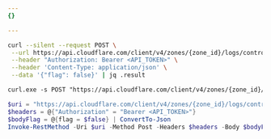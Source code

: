```yaml
---
{}

---
```



<Tabs syncKey="dashPlusAPI"> <TabItem label="Linux">

```bash
curl --silent --request POST \
 --url https://api.cloudflare.com/client/v4/zones/{zone_id}/logs/control/retention/flag \
 --header "Authorization: Bearer <API_TOKEN>" \
 --header 'Content-Type: application/json' \
 --data '{"flag": false}' | jq .result
```

</TabItem> <TabItem label="CMD">

```txt
curl.exe -s POST "https://api.cloudflare.com/client/v4/zones/{zone_id}/logs/control/retention/flag" -H "Authorization: Bearer <API_TOKEN>" -d "{""flag"":false}"
```

</TabItem> <TabItem label="Powershell">

```powershell
$uri = "https://api.cloudflare.com/client/v4/zones/{zone_id}/logs/control/retention/flag"
$headers = @{"Authorization" = "Bearer <API_TOKEN>"}
$bodyFlag = @{flag = $false} | ConvertTo-Json
Invoke-RestMethod -Uri $uri -Method Post -Headers $headers -Body $bodyFlag -ContentType "application/json"
```

</TabItem> </Tabs>
